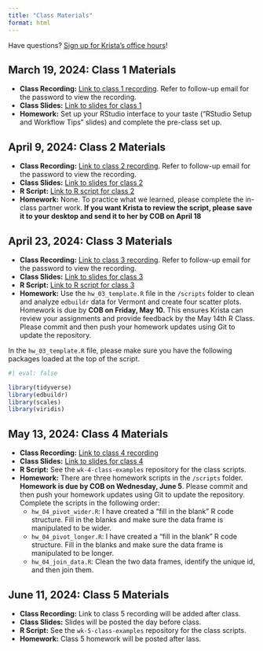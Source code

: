 ```yaml
---
title: "Class Materials"
format: html
---
```


Have questions? [Sign up for Krista's office hours](https://calendar.app.google/aYywwCLgS8XwKK7H9)!

## March 19, 2024: Class 1 Materials

-   **Class Recording:** [Link to class 1 recording](https://vimeo.com/925123310). Refer to follow-up email for the password to view the recording.
-   **Class Slides:** [Link to slides for class 1](https://bellwetherorg.github.io/quant_plc_rclass/slides/class_1/class_1.html)
-   **Homework:** Set up your RStudio interface to your taste ("RStudio Setup and Workflow Tips" slides) and complete the pre-class set up.

## April 9, 2024: Class 2 Materials

-   **Class Recording:** [Link to class 2 recording](https://vimeo.com/932587660?share=copy). Refer to follow-up email for the password to view the recording.
-   **Class Slides:** [Link to slides for class 2](https://bellwetherorg.github.io/quant_plc_rclass/slides/class_2/class_2.html)
-   **R Script:** [Link to R script for class 2](https://gist.github.com/kkaput23/bbe57b6121901b98644639d8f1528e3d)
-   **Homework:** None. To practice what we learned, please complete the in-class partner work. **If you want Krista to review the script, please save it to your desktop and send it to her by COB on April 18**

## April 23, 2024: Class 3 Materials

-   **Class Recording:** [Link to class 3 recording](https://vimeo.com/938285934?share=copy). Refer to follow-up email for the password to view the recording.
-   **Class Slides:** [Link to slides for class 3](https://bellwetherorg.github.io/quant_plc_rclass/slides/class_3/class_3.html)
-   **R Script:** [Link to R script for class 3](https://gist.github.com/kkaput23/9ada2aa32f017eba94ccaa02c0207717)
-   **Homework:** Use the `hw_03_template.R` file in the `/scripts` folder to clean and analyze `edbuildr` data for Vermont and create four scatter plots. Homework is due by **COB on Friday, May 10.** This ensures Krista can review your assignments and provide feedback by the May 14th R Class. Please commit and then push your homework updates using Git to update the repository.

In the `hw_03_template.R` file, please make sure you have the following packages loaded at the top of the script.

```r
#| eval: false

library(tidyverse)
library(edbuildr)
library(scales)
library(viridis)
```

## May 13, 2024: Class 4 Materials

-   **Class Recording:** [Link to class 4 recording](https://vimeo.com/946282723?share=copy)
-   **Class Slides:** [Link to slides for class 4](https://bellwetherorg.github.io/quant_plc_rclass/slides/class_4/class_4.html)
-   **R Script:** See the `wk-4-class-examples` repository for the class scripts.
-   **Homework:** There are three homework scripts in the `/scripts` folder. **Homework is due by COB on Wednesday, June 5**. Please commit and then push your homework updates using Git to update the repository. Complete the scripts in the following order:
    -   `hw_04_pivot_wider.R`: I have created a "fill in the blank" R code structure. Fill in the blanks and make sure the data frame is manipulated to be wider.
    -   `hw_04_pivot_longer.R`: I have created a "fill in the blank" R code structure. Fill in the blanks and make sure the data frame is manipulated to be longer.
    -   `hw_04_join_data.R`: Clean the two data frames, identify the unique id, and then join them.
    
## June 11, 2024: Class 5 Materials 

-   **Class Recording:** Link to class 5 recording will be added after class. 
-   **Class Slides:** Slides will be posted the day before class. 
<!-- [Link to slides for class 4](https://bellwetherorg.github.io/quant_plc_rclass/slides/class_5/class_5.html) -->
-   **R Script:** See the `wk-5-class-examples` repository for the class scripts.
-   **Homework:** Class 5 homework will be posted after lass. 
    
